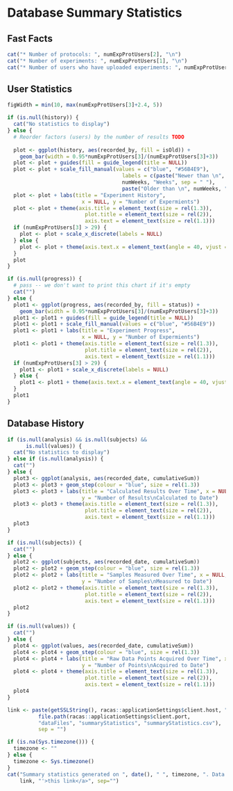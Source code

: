 Database Summary Statistics
========================================================

## Fast Facts
```r
cat("* Number of protocols: ", numExpProtUsers[2], "\n")
cat("* Number of experiments: ", numExpProtUsers[1], "\n")
cat("* Number of users who have uploaded experiments: ", numExpProtUsers[3], "\n")
```

## User Statistics

```r
figWidth = min(10, max(numExpProtUsers[3]+2.4, 5))
```

```r
if (is.null(history)) {
  cat("No statistics to display")
} else {
  # Reorder factors (users) by the number of results TODO
  
  plot <- ggplot(history, aes(recorded_by, fill = isOld)) + 
    geom_bar(width = 0.95*numExpProtUsers[3]/(numExpProtUsers[3]+3))
  plot <- plot + guides(fill = guide_legend(title = NULL))
  plot <- plot + scale_fill_manual(values = c("blue", "#56B4E9"), 
                                     labels = c(paste("Newer than \n", 
                                     numWeeks, "Weeks", sep = " "),
                                     paste("Older than \n", numWeeks, "Weeks", sep = " ")))
  plot <- plot + labs(title = "Experiment History", 
                        x = NULL, y = "Number of Expermients")
  plot <- plot + theme(axis.title = element_text(size = rel(1.3)), 
                         plot.title = element_text(size = rel(2)),
                         axis.text = element_text(size = rel(1.1)))
  if (numExpProtUsers[3] > 29) {
    plot <- plot + scale_x_discrete(labels = NULL)
  } else {
    plot <- plot + theme(axis.text.x = element_text(angle = 40, vjust = 1, hjust = 1))
  }
  plot
}
```


```r
if (is.null(progress)) {
  # pass -- we don't want to print this chart if it's empty
  cat("")
} else {
  plot1 <- ggplot(progress, aes(recorded_by, fill = status)) + 
    geom_bar(width = 0.95*numExpProtUsers[3]/(numExpProtUsers[3]+3))
  plot1 <- plot1 + guides(fill = guide_legend(title = NULL))
  plot1 <- plot1 + scale_fill_manual(values = c("blue", "#56B4E9"))
  plot1 <- plot1 + labs(title = "Experiment Progress", 
                        x = NULL, y = "Number of Expermients")
  plot1 <- plot1 + theme(axis.title = element_text(size = rel(1.3)), 
                         plot.title = element_text(size = rel(2)),
                         axis.text = element_text(size = rel(1.1)))
  if (numExpProtUsers[3] > 29) {
    plot1 <- plot1 + scale_x_discrete(labels = NULL)
  } else {
    plot1 <- plot1 + theme(axis.text.x = element_text(angle = 40, vjust = 1, hjust = 1))
  }
  plot1
}
```

## Database History

```r
if (is.null(analysis) && is.null(subjects) &&
      is.null(values)) {
  cat("No statistics to display")
} else if (is.null(analysis)) {
  cat("")
} else {
  plot3 <- ggplot(analysis, aes(recorded_date, cumulativeSum)) 
  plot3 <- plot3 + geom_step(colour = "blue", size = rel(1.3))
  plot3 <- plot3 + labs(title = "Calculated Results Over Time", x = NULL, 
                        y = "Number of Results\nCalculated to Date")
  plot3 <- plot3 + theme(axis.title = element_text(size = rel(1.3)), 
                         plot.title = element_text(size = rel(2)),
                         axis.text = element_text(size = rel(1.1)))
  plot3
}
```

```r
if (is.null(subjects)) {
  cat("")
} else {
  plot2 <- ggplot(subjects, aes(recorded_date, cumulativeSum)) 
  plot2 <- plot2 + geom_step(colour = "blue", size = rel(1.3))
  plot2 <- plot2 + labs(title = "Samples Measured Over Time", x = NULL, 
                        y = "Number of Samples\nMeasured to Date")
  plot2 <- plot2 + theme(axis.title = element_text(size = rel(1.3)), 
                         plot.title = element_text(size = rel(2)),
                         axis.text = element_text(size = rel(1.1)))
  plot2
}
```

```r
if (is.null(values)) {
  cat("")
} else {
  plot4 <- ggplot(values, aes(recorded_date, cumulativeSum)) 
  plot4 <- plot4 + geom_step(colour = "blue", size = rel(1.3))
  plot4 <- plot4 + labs(title = "Raw Data Points Acquired Over Time", x = NULL, 
                        y = "Number of Points\nAcquired to Date")
  plot4 <- plot4 + theme(axis.title = element_text(size = rel(1.3)), 
                         plot.title = element_text(size = rel(2)),
                         axis.text = element_text(size = rel(1.1)))
  plot4
}
```

```r
link <- paste(getSSLString(), racas::applicationSettings$client.host, ":", 
          file.path(racas::applicationSettings$client.port,
          "dataFiles", "summaryStatistics", "summaryStatistics.csv"), 
          sep = "")
```

```r
if (is.na(Sys.timezone())) {
  timezone <- ""
} else {
  timezone <- Sys.timezone()
}
cat("Summary statistics generated on ", date(), " ", timezone, ". Data can be downloaded at <a href='",
    link, "'>this link</a>", sep="")
```